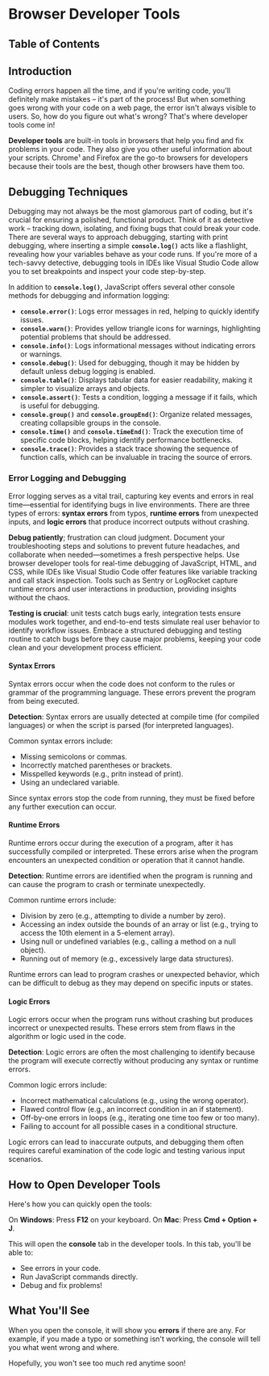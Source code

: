 
# Browser Developer Tools

## Table of Contents

## Introduction

Coding errors happen all the time, and if you're writing code, you'll definitely make mistakes – it's part of the process! But when something goes wrong with your code on a web page, the error isn't always visible to users. So, how do you figure out what's wrong? That's where developer tools come in!

**Developer tools** are built-in tools in browsers that help you find and fix problems in your code. They also give you other useful information about your scripts. Chrome¹ and Firefox are the go-to browsers for developers because their tools are the best, though other browsers have them too.

## Debugging Techniques

Debugging may not always be the most glamorous part of coding, but it's crucial for ensuring a polished, functional product. Think of it as detective work – tracking down, isolating, and fixing bugs that could break your code. There are several ways to approach debugging, starting with print debugging, where inserting a simple **`console.log()`** acts like a flashlight, revealing how your variables behave as your code runs. If you're more of a tech-savvy detective, debugging tools in IDEs like Visual Studio Code allow you to set breakpoints and inspect your code step-by-step.

In addition to **`console.log()`**, JavaScript offers several other console methods for debugging and information logging:

- **`console.error()`**: Logs error messages in red, helping to quickly identify issues.
- **`console.warn()`**: Provides yellow triangle icons for warnings, highlighting potential problems that should be addressed.
- **`console.info()`**: Logs informational messages without indicating errors or warnings.
- **`console.debug()`**: Used for debugging, though it may be hidden by default unless debug logging is enabled.
- **`console.table()`**: Displays tabular data for easier readability, making it simpler to visualize arrays and objects.
- **`console.assert()`**: Tests a condition, logging a message if it fails, which is useful for debugging.
- **`console.group()`** and **`console.groupEnd()`**: Organize related messages, creating collapsible groups in the console.
- **`console.time()`** and **`console.timeEnd()`**: Track the execution time of specific code blocks, helping identify performance bottlenecks.
- **`console.trace()`**: Provides a stack trace showing the sequence of function calls, which can be invaluable in tracing the source of errors.

<BackToTop />

### Error Logging and Debugging

Error logging serves as a vital trail, capturing key events and errors in real time—essential for identifying bugs in live environments. There are three types of errors: **syntax errors** from typos, **runtime errors** from unexpected inputs, and **logic errors** that produce incorrect outputs without crashing.

**Debug patiently**; frustration can cloud judgment. Document your troubleshooting steps and solutions to prevent future headaches, and collaborate when needed—sometimes a fresh perspective helps. Use browser developer tools for real-time debugging of JavaScript, HTML, and CSS, while IDEs like Visual Studio Code offer features like variable tracking and call stack inspection. Tools such as Sentry or LogRocket capture runtime errors and user interactions in production, providing insights without the chaos.

**Testing is crucial**: unit tests catch bugs early, integration tests ensure modules work together, and end-to-end tests simulate real user behavior to identify workflow issues. Embrace a structured debugging and testing routine to catch bugs before they cause major problems, keeping your code clean and your development process efficient.

#### Syntax Errors

Syntax errors occur when the code does not conform to the rules or grammar of the programming language. These errors prevent the program from being executed.

**Detection**: Syntax errors are usually detected at compile time (for compiled languages) or when the script is parsed (for interpreted languages).

Common syntax errors include:

- Missing semicolons or commas.
- Incorrectly matched parentheses or brackets.
- Misspelled keywords (e.g., pritn instead of print).
- Using an undeclared variable.

Since syntax errors stop the code from running, they must be fixed before any further execution can occur.

#### Runtime Errors

Runtime errors occur during the execution of a program, after it has successfully compiled or interpreted. These errors arise when the program encounters an unexpected condition or operation that it cannot handle.

**Detection**: Runtime errors are identified when the program is running and can cause the program to crash or terminate unexpectedly.

Common runtime errors include:

- Division by zero (e.g., attempting to divide a number by zero).
- Accessing an index outside the bounds of an array or list (e.g., trying to access the 10th element in a 5-element array).
- Using null or undefined variables (e.g., calling a method on a null object).
- Running out of memory (e.g., excessively large data structures).

Runtime errors can lead to program crashes or unexpected behavior, which can be difficult to debug as they may depend on specific inputs or states.

#### Logic Errors

Logic errors occur when the program runs without crashing but produces incorrect or unexpected results. These errors stem from flaws in the algorithm or logic used in the code.

**Detection**: Logic errors are often the most challenging to identify because the program will execute correctly without producing any syntax or runtime errors.

Common logic errors include:

- Incorrect mathematical calculations (e.g., using the wrong operator).
- Flawed control flow (e.g., an incorrect condition in an if statement).
- Off-by-one errors in loops (e.g., iterating one time too few or too many).
- Failing to account for all possible cases in a conditional structure.

Logic errors can lead to inaccurate outputs, and debugging them often requires careful examination of the code logic and testing various input scenarios.

<BackToTop />

## How to Open Developer Tools

Here's how you can quickly open the tools:

On **Windows**: Press **F12** on your keyboard.
On **Mac**: Press **Cmd + Option + J**.

This will open the **console** tab in the developer tools. In this tab, you'll be able to:

- See errors in your code.
- Run JavaScript commands directly.
- Debug and fix problems!

## What You'll See

When you open the console, it will show you **errors** if there are any. For example, if you made a typo or something isn't working, the console will tell you what went wrong and where.

Hopefully, you won't see too much red anytime soon!
